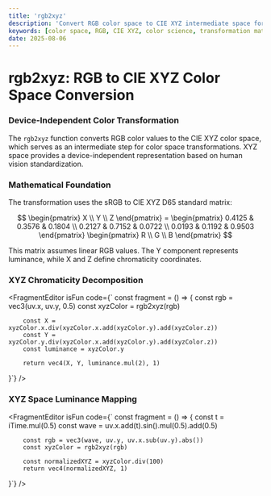 ```yaml
---
title: 'rgb2xyz'
description: 'Convert RGB color space to CIE XYZ intermediate space for advanced color transformations'
keywords: [color space, RGB, CIE XYZ, color science, transformation matrix]
date: 2025-08-06
---
```



# rgb2xyz: RGB to CIE XYZ Color Space Conversion

### Device-Independent Color Transformation

The `rgb2xyz` function converts RGB color values to the CIE XYZ color space, which serves as an intermediate step for color space transformations. XYZ space provides a device-independent representation based on human vision standardization.

### Mathematical Foundation

The transformation uses the sRGB to CIE XYZ D65 standard matrix:

$$
\begin{pmatrix} X \\ Y \\ Z \end{pmatrix} = \begin{pmatrix}
0.4125 & 0.3576 & 0.1804 \\
0.2127 & 0.7152 & 0.0722 \\
0.0193 & 0.1192 & 0.9503
\end{pmatrix} \begin{pmatrix} R \\ G \\ B \end{pmatrix}
$$

This matrix assumes linear RGB values. The Y component represents luminance, while X and Z define chromaticity coordinates.

### XYZ Chromaticity Decomposition

<FragmentEditor
        isFun
        code={`
const fragment = () => {
        const rgb = vec3(uv.x, uv.y, 0.5)
        const xyzColor = rgb2xyz(rgb)
        
        const X = xyzColor.x.div(xyzColor.x.add(xyzColor.y).add(xyzColor.z))
        const Y = xyzColor.y.div(xyzColor.x.add(xyzColor.y).add(xyzColor.z))
        const luminance = xyzColor.y
        
        return vec4(X, Y, luminance.mul(2), 1)
}`}
/>

### XYZ Space Luminance Mapping

<FragmentEditor
        isFun
        code={`
const fragment = () => {
        const t = iTime.mul(0.5)
        const wave = uv.x.add(t).sin().mul(0.5).add(0.5)
        
        const rgb = vec3(wave, uv.y, uv.x.sub(uv.y).abs())
        const xyzColor = rgb2xyz(rgb)
        
        const normalizedXYZ = xyzColor.div(100)
        return vec4(normalizedXYZ, 1)
}`}
/>